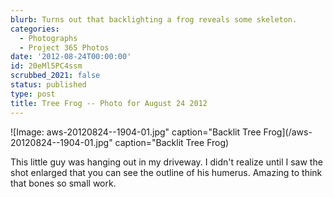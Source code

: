 ```yaml
---
blurb: Turns out that backlighting a frog reveals some skeleton.
categories:
  - Photographs
  - Project 365 Photos
date: '2012-08-24T00:00:00'
id: 20eMl5PC4ssm
scrubbed_2021: false
status: published
type: post
title: Tree Frog -- Photo for August 24 2012
---
```


![Image: aws-20120824--1904-01.jpg" caption="Backlit Tree Frog](/aws-20120824--1904-01.jpg" caption="Backlit Tree Frog)

This little guy was hanging out in my driveway. I didn't realize until I saw the shot enlarged that you can see the outline of his humerus. Amazing to think that bones so small work.
